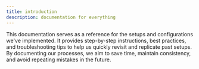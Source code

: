 ```yaml
---
title: introduction
description: documentation for everything
---
```


This documentation serves as a reference for the setups and configurations we've implemented. It provides step-by-step instructions, best practices, and troubleshooting tips to help us quickly revisit and replicate past setups. By documenting our processes, we aim to save time, maintain consistency, and avoid repeating mistakes in the future.
